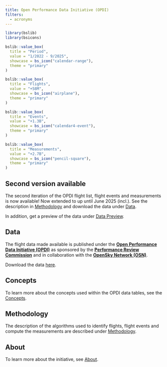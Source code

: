 ```yaml
---
title: Open Performance Data Initiative (OPDI)
filters:
  - acronyms
---
```


```r
library(bslib)
library(bsicons)
```



::: {layout-ncol=2}
```r
bslib::value_box(
  title = "Period",
  value = "1/2022 - 9/2025",
  showcase = bs_icon("calendar-range"),
  theme = "primary"
)
```

```r
bslib::value_box(
  title = "Flights",
  value = "+58M", 
  showcase = bs_icon("airplane"),
  theme = "primary"
)
```
:::

::: {layout-ncol=2}
```r
bslib::value_box(
  title = "Events",
  value = "+1.3B",
  showcase = bs_icon("calendar4-event"),
  theme = "primary"
)
```

```r
bslib::value_box(
  title = "Measurements",
  value = "+2.7B",
  showcase = bs_icon("pencil-square"),
  theme = "primary"
)
```
:::

::: {.callout-tip}
## Second version available

The second iteration of the OPDI flight list, flight events and measurements is now available! Now extended to up until June 2025 (incl.). See the description in [Methodology](/methodology.html) and download the data under [Data](/data.html).

In addition, get a preview of the data under [Data Preview](/data-preview.html).
:::

## Data

The flight data made available is published under the **[Open Performance Data Initiative (OPDI)](https://www.opdi.aero/)** as sponsored by
the **[Performance Review Commission](https://ansperformance.eu/about/prc/)** and in collaboration with the **[OpenSky Network (OSN)](https://opensky-network.org/)**. 

Download the data [here](https://opdi.aero/data).

## Concepts

To learn more about the concepts used within the OPDI data tables, see the [Concepts](https://opdi.aero/concepts).

## Methodology
The description of the algorithms used to identify flights, flight events and compute the measurements are described under [Methodology](https://opdi.aero/concepts).

## About

To learn more about the initiative, see [About](https://opdi.aero/concepts).
